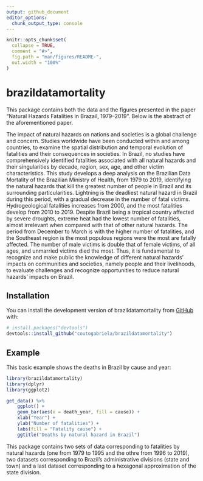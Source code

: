 ```yaml
---
output: github_document
editor_options: 
  chunk_output_type: console
---
```


<!-- README.md is generated from README.Rmd. Please edit that file -->

```r
knitr::opts_chunk$set(
  collapse = TRUE,
  comment = "#>",
  fig.path = "man/figures/README-",
  out.width = "100%"
)
```

# brazildatamortality

<!-- badges: start -->
<!-- badges: end -->

This package contains both the data and the figures presented in the paper 
"Natural  Hazards Fatalities in Brazail, 1979–2019". Below is the abstract of the
aforementioned paper.

The impact of natural hazards on nations and societies is a global challenge and
concern. Studies worldwide have been conducted within and among countries, to 
examine the spatial distribution and temporal evolution of fatalities and their 
consequences in societies. In Brazil, no studies have comprehensively identified 
fatalities associated with all natural hazards and their singularities by 
decade, region, sex, age, and other victim characteristics. This study develops 
a deep analysis on the Brazilian Data Mortality of the Brazilian Ministry of 
Health, from 1979 to 2019, identifying the natural hazards that kill the 
greatest number of people in Brazil and its surrounding particularities. 
Lightning is the deadliest natural hazard in Brazil during this period, with a 
gradual decrease in the number of fatal victims. Hydrogeological fatalities 
increases from 2000, and the most fatalities develop from 2010 to 2019. Despite 
Brazil being a tropical country affected by severe droughts, extreme heat had 
the lowest number of fatalities, almost irrelevant when compared with that of 
other natural hazards. The period from December to March is with the higher 
number of fatalities, and the Southeast region is the most populous regions were 
the most are fatally affected. The number of male victims is double that of 
female victims, of all ages, and unmarried victims died the most. Thus, it is 
fundamental to recognize and make public the knowledge of different natural 
hazards’ impacts on communities and societies, namely people and their 
livelihoods, to evaluate challenges and recognize opportunities to reduce 
natural hazards’ impacts on Brazil.



## Installation

You can install the development version of brazildatamortality from 
[GitHub](https://github.com/) with:

``` r
# install.packages("devtools")
devtools::install_github("coutogabriela/brazildatamortality")
```

## Example

This basic example shows the deaths in Brazil by cause and year:

```r

library(brazildatamortality)
library(dplyr)
library(ggplot2)

get_data() %>%
    ggplot() +
    geom_bar(aes(x = death_year, fill = cause)) +
    xlab("Year") +
    ylab("Number of fatalities") +
    labs(fill = "Fatality cause") +
    ggtitle("Deaths by natural hazard in Brazil")

```

This package contains two sets of data corresponding to fatalities by natural
hazards (one from 1979 to 1995 and the othre from 1996 to 2019), two datasets corresponding to Brazil's administrative divisions (state and town) and a last
dataset corresponding to a hexagonal approximation of the state division.
